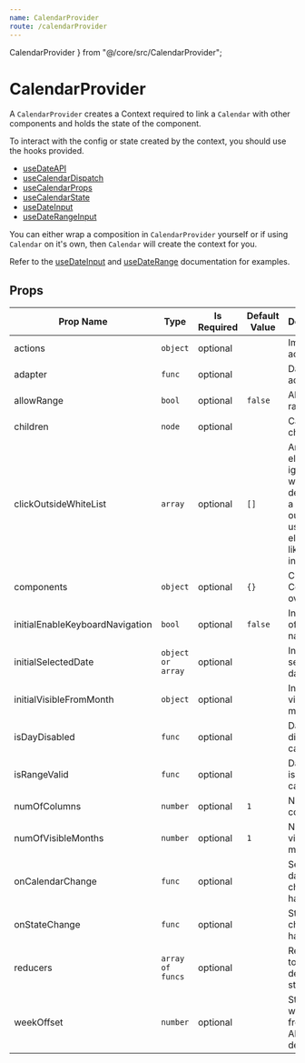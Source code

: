 ```yaml
---
name: CalendarProvider
route: /calendarProvider
---
```

  CalendarProvider
} from "@/core/src/CalendarProvider";

# CalendarProvider
A `CalendarProvider` creates a Context required to link a `Calendar` with other components and holds the state of the component.  

To interact with the config or state created by the context, you should use the hooks provided.

- [useDateAPI](https://mark-tate.github.io/use-date-input/useDateInput]/useDateAPI)
- [useCalendarDispatch](https://mark-tate.github.io/use-date-input/useDateInput]/useCalendarDispatch)
- [useCalendarProps](https://mark-tate.github.io/use-date-input/useDateInput]/useCalendarProps)
- [useCalendarState](https://mark-tate.github.io/use-date-input/useDateInput]/useCalendarState)
- [useDateInput](https://mark-tate.github.io/use-date-input/useDateInput]/useDateInput) 
- [useDateRangeInput](https://mark-tate.github.io/use-date-input/useDateInput]/useDateRangeInput)

You can either wrap a composition in `CalendarProvider` yourself or if using `Calendar` on it's own, then `Calendar` will create the context for you.
 
Refer to the [useDateInput](https://mark-tate.github.io/use-date-input/useDateInput) and [useDateRange](https://mark-tate.github.io/use-date-input/useDateRangeInput) documentation for examples.


## Props 
| Prop Name | Type | Is Required | Default Value | Description |
|-|-|-|-|-|
| actions| `object`| optional| | Imperative actions API|
| adapter| `func`| optional| | Date API adapter|
| allowRange| `bool`| optional| `false`| Allow date range|
| children| `node`| optional| | Calendar children|
| clickOutsideWhiteList| `array`| optional| `[]`| Array of elements to ignore, when determining a click outside, used to link elements, like date inputs|
| components| `object`| optional| `{}`| Custom Component overrides|
| initialEnableKeyboardNavigation| `bool`| optional| `false`| Initial state of keyboard navigation|
| initialSelectedDate| `object or array`| optional| | Initial selected date|
| initialVisibleFromMonth| `object`| optional| | Initial visible month|
| isDayDisabled| `func`| optional| | Day is disabled callback|
| isRangeValid| `func`| optional| | Date range is valid callback|
| numOfColumns| `number`| optional| `1`| Number of columns|
| numOfVisibleMonths| `number`| optional| `1`| Number of visible months|
| onCalendarChange| `func`| optional| | Selected date change handler|
| onStateChange| `func`| optional| | State change handler|
| reducers| `array of funcs`| optional| | Reducer(s), to override default state|
| weekOffset| `number`| optional| | Start of week offset from date API's default|
                                                                                               
